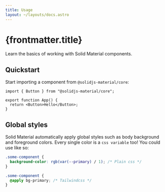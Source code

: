```yaml
---
title: Usage
layout: ~/layouts/docs.astro
---
```


# {frontmatter.title}

Learn the basics of working with Solid Material components.

## Quickstart

Start importing a component from `@solidjs-material/core`:

```tsx
import { Button } from "@solidjs-material/core";

export function App() {
  return <Button>Hello</Button>;
}
```

## Global styles

Solid Material automatically apply global styles such as body background and foreground colors. Every single color is a `css variable` too! You could use like so:

```css
.some-component {
  background-color: rgb(var(--primary) / 1); /* Plain css */
}

.some-component {
  @apply bg-primary; /* Tailwindcss */
}
```
